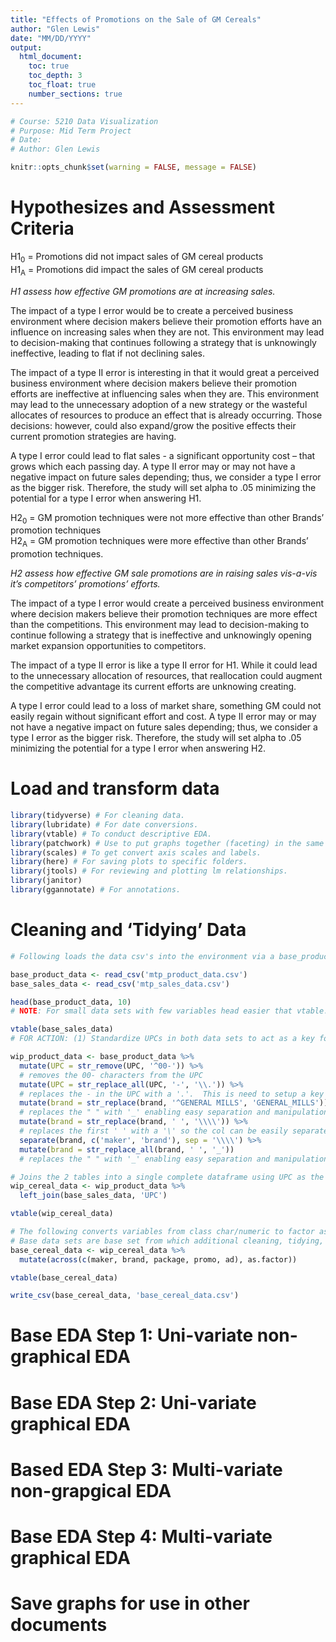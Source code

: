 ```yaml
---
title: "Effects of Promotions on the Sale of GM Cereals"
author: "Glen Lewis"
date: "MM/DD/YYYY"   
output: 
  html_document:
    toc: true
    toc_depth: 3
    toc_float: true
    number_sections: true
---
```


```r
# Course: 5210 Data Visualization 
# Purpose: Mid Term Project
# Date: 
# Author: Glen Lewis

knitr::opts_chunk$set(warning = FALSE, message = FALSE)
```

# Hypothesizes and Assessment Criteria

H1~0~ = Promotions did not impact sales of GM cereal products
<br> H1~A~ = Promotions did impact the sales of GM cereal products

*H1 assess how effective GM promotions are at increasing sales.*

The impact of a type I error would be to create a perceived business environment where decision makers believe their promotion efforts have an influence on increasing sales when they are not.  This environment may lead to decision-making that continues following a strategy that is unknowingly ineffective, leading to flat if not declining sales.  

The impact of a type II error is interesting in that it would great a perceived business environment where decision makers believe their promotion efforts are ineffective at influencing sales when they are.   This environment may lead to the unnecessary adoption of a new strategy or the wasteful allocates of resources to produce an effect that is already occurring.  Those decisions: however, could also expand/grow the positive effects their current promotion strategies are having. 

A type I error could lead to flat sales - a significant opportunity cost – that grows which each passing day. A type II error may or may not have a negative impact on future sales depending; thus, we consider a type I error as the bigger risk.  Therefore, the study will set alpha to .05 minimizing the potential for a type I error when answering H1. 

H2~0~ = GM promotion techniques were not more effective than other Brands' promotion techniques
<br> H2~A~ = GM promotion techniques were more effective than other Brands' promotion techniques.

*H2 assess how effective GM sale promotions are in raising sales vis-a-vis it's competitors' promotions' efforts.*  

The impact of a type I error would create a perceived business environment where decision makers believe their promotion techniques are more effect than the competitions.  This environment may lead to decision-making to continue following a strategy that is ineffective and unknowingly opening market expansion opportunities to competitors. 

The impact of a type II error is like a type II error for H1. While it could lead to the unnecessary allocation of resources, that reallocation could augment the competitive advantage its current efforts are unknowing creating.

A type I error could lead to a loss of market share, something GM could not easily regain without significant effort and cost. A type II error may or may not have a negative impact on future sales depending; thus, we consider a type I error as the bigger risk.  Therefore, the study will set alpha to .05 minimizing the potential for a type I error when answering H2.

# Load and transform data
```r
library(tidyverse) # For cleaning data.
library(lubridate) # For date conversions.
library(vtable) # To conduct descriptive EDA.
library(patchwork) # Use to put graphs together (faceting) in the same frame.
library(scales) # To get convert axis scales and labels.
library(here) # For saving plots to specific folders.
library(jtools) # For reviewing and plotting lm relationships.
library(janitor) 
library(ggannotate) # For annotations.
```

# Cleaning and 'Tidying' Data
```r
# Following loads the data csv's into the environment via a base_product_data and base_sales_data objects.

base_product_data <- read_csv('mtp_product_data.csv')
base_sales_data <- read_csv('mtp_sales_data.csv')

head(base_product_data, 10)
# NOTE: For small data sets with few variables head easier that vtable. 

vtable(base_sales_data) 
# FOR ACTION: (1) Standardize UPCs in both data sets to act as a key for a join. (2) Join the to data sets into a single base set. (3) Convert the promo and add variables to factors.

wip_product_data <- base_product_data %>% 
  mutate(UPC = str_remove(UPC, '^00-')) %>% 
  # removes the 00- characters from the UPC
  mutate(UPC = str_replace_all(UPC, '-', '\\.')) %>% 
  # replaces the - in the UPC with a '.'.  This is need to setup a key for the join.
  mutate(brand = str_replace(brand, '^GENERAL MILLS', 'GENERAL_MILLS')) %>% 
  # replaces the " " with '_' enabling easy separation and manipulation of variables.
  mutate(brand = str_replace(brand, ' ', '\\\\')) %>% 
  # replaces the first ' ' with a '\' so the col can be easily separated into maker and brand.
  separate(brand, c('maker', 'brand'), sep = '\\\\') %>% 
  mutate(brand = str_replace_all(brand, ' ', '_'))
  # replaces the " " with '_' enabling easy separation and manipulation of variables.

# Joins the 2 tables into a single complete dataframe using UPC as the key.
wip_cereal_data <- wip_product_data %>% 
  left_join(base_sales_data, 'UPC') 

vtable(wip_cereal_data)

# The following converts variables from class char/numeric to factor as required.
# Base data sets are base set from which additional cleaning, tidying, EAD will be conducted from. 
base_cereal_data <- wip_cereal_data %>% 
  mutate(across(c(maker, brand, package, promo, ad), as.factor))

vtable(base_cereal_data)

write_csv(base_cereal_data, 'base_cereal_data.csv')
```

# Base EDA Step 1: Uni-variate non-graphical EDA

# Base EDA Step 2: Uni-variate graphical EDA

# Based EDA Step 3: Multi-variate non-grapgical EDA

# Base EDA Step 4: Multi-variate graphical EDA

# Save graphs for use in other documents


